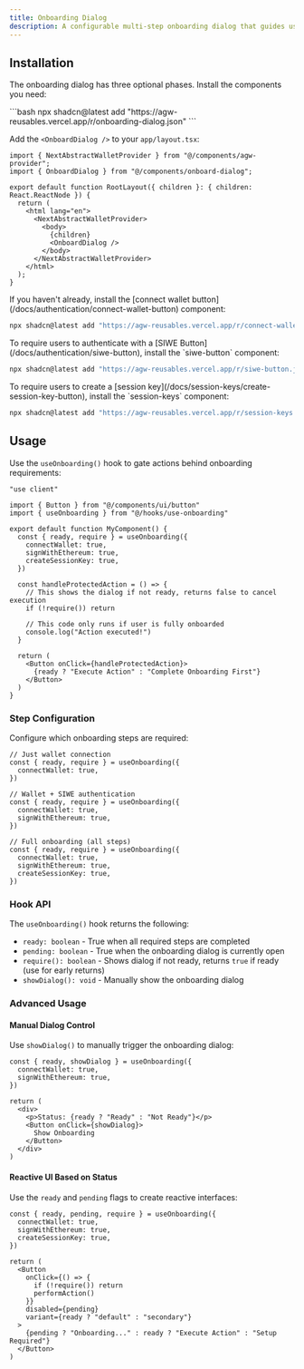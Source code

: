 ```yaml
---
title: Onboarding Dialog
description: A configurable multi-step onboarding dialog that guides users through AGW authentication steps with progress indication.
---
```



<ComponentPreview name="onboarding-dialog" />

## Installation

The onboarding dialog has three optional phases. Install the components you need:

<Steps className="mt-8">
  <Step step={1} title="Required: Install the base onboarding dialog">
  ```bash
  npx shadcn@latest add "https://agw-reusables.vercel.app/r/onboarding-dialog.json"
  ```
  </Step>

  <Step step={2} title="Required: Add the onboarding dialog to your layout">

Add the `<OnboardDialog />` to your `app/layout.tsx`:

```tsx title="app/layout.tsx" showLineNumbers {2, 10}
import { NextAbstractWalletProvider } from "@/components/agw-provider";
import { OnboardDialog } from "@/components/onboard-dialog";

export default function RootLayout({ children }: { children: React.ReactNode }) {
  return (
    <html lang="en">
      <NextAbstractWalletProvider>
        <body>
          {children}
          <OnboardDialog />
        </body>
      </NextAbstractWalletProvider>
    </html>
  );
}
```
  </Step>

  <Step step={3} title="Required: Install the connect wallet button">
  If you haven't already, install the [connect wallet button](/docs/authentication/connect-wallet-button) component:

  ```bash
  npx shadcn@latest add "https://agw-reusables.vercel.app/r/connect-wallet-button.json"
  ```
  </Step>

  <Step step={4} title="Optional: Install SIWE authentication">
  To require users to authenticate with a [SIWE Button](/docs/authentication/siwe-button), install the `siwe-button` component:

  ```bash
  npx shadcn@latest add "https://agw-reusables.vercel.app/r/siwe-button.json"
  ```
  </Step>

  <Step step={5} title="Optional: Install session keys">
  To require users to create a [session key](/docs/session-keys/create-session-key-button), install the `session-keys` component:

  ```bash
  npx shadcn@latest add "https://agw-reusables.vercel.app/r/session-keys.json"
  ```
  </Step>

  
</Steps>



## Usage

Use the `useOnboarding()` hook to gate actions behind onboarding requirements:

```tsx
"use client"

import { Button } from "@/components/ui/button"
import { useOnboarding } from "@/hooks/use-onboarding"

export default function MyComponent() {
  const { ready, require } = useOnboarding({
    connectWallet: true,
    signWithEthereum: true,
    createSessionKey: true,
  })

  const handleProtectedAction = () => {
    // This shows the dialog if not ready, returns false to cancel execution
    if (!require()) return
    
    // This code only runs if user is fully onboarded
    console.log("Action executed!")
  }

  return (
    <Button onClick={handleProtectedAction}>
      {ready ? "Execute Action" : "Complete Onboarding First"}
    </Button>
  )
}
```

### Step Configuration

Configure which onboarding steps are required:

```tsx
// Just wallet connection
const { ready, require } = useOnboarding({
  connectWallet: true,
})

// Wallet + SIWE authentication  
const { ready, require } = useOnboarding({
  connectWallet: true,
  signWithEthereum: true,
})

// Full onboarding (all steps)
const { ready, require } = useOnboarding({
  connectWallet: true,
  signWithEthereum: true,
  createSessionKey: true,
})
```

### Hook API

The `useOnboarding()` hook returns the following:

- `ready: boolean` - True when all required steps are completed
- `pending: boolean` - True when the onboarding dialog is currently open
- `require(): boolean` - Shows dialog if not ready, returns `true` if ready (use for early returns)
- `showDialog(): void` - Manually show the onboarding dialog

### Advanced Usage

#### Manual Dialog Control

Use `showDialog()` to manually trigger the onboarding dialog:

```tsx
const { ready, showDialog } = useOnboarding({
  connectWallet: true,
  signWithEthereum: true,
})

return (
  <div>
    <p>Status: {ready ? "Ready" : "Not Ready"}</p>
    <Button onClick={showDialog}>
      Show Onboarding
    </Button>
  </div>
)
```

#### Reactive UI Based on Status

Use the `ready` and `pending` flags to create reactive interfaces:

```tsx
const { ready, pending, require } = useOnboarding({
  connectWallet: true,
  signWithEthereum: true,
  createSessionKey: true,
})

return (
  <Button
    onClick={() => {
      if (!require()) return
      performAction()
    }}
    disabled={pending}
    variant={ready ? "default" : "secondary"}
  >
    {pending ? "Onboarding..." : ready ? "Execute Action" : "Setup Required"}
  </Button>
)
```

